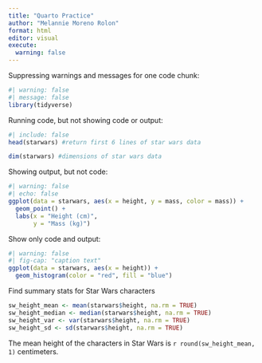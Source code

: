 ```yaml
---
title: "Quarto Practice"
author: "Melannie Moreno Rolon"
format: html
editor: visual
execute: 
  warning: false
---
```


Suppressing warnings and messages for one code chunk:

```r
#| warning: false
#| message: false
library(tidyverse)
```

Running code, but not showing code or output:

```r
#| include: false
head(starwars) #return first 6 lines of star wars data

dim(starwars) #dimensions of star wars data
```

Showing output, but not code:

```r
#| warning: false
#| echo: false
ggplot(data = starwars, aes(x = height, y = mass, color = mass)) +
  geom_point() +
  labs(x = "Height (cm)",
       y = "Mass (kg)")
```

Show only code and output:

```r
#| warning: false
#| fig-cap: "caption text"
ggplot(data = starwars, aes(x = height)) + 
  geom_histogram(color = "red", fill = "blue")
```

Find summary stats for Star Wars characters

```r
sw_height_mean <- mean(starwars$height, na.rm = TRUE)
sw_height_median <- median(starwars$height, na.rm = TRUE)
sw_height_var <- var(starwars$height, na.rm = TRUE)
sw_height_sd <- sd(starwars$height, na.rm = TRUE)
```

The mean height of the characters in Star Wars is `r round(sw_height_mean, 1)` centimeters.  




